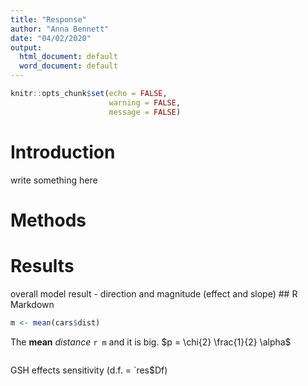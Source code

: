 ```yaml
---
title: "Response"
author: "Anna Bennett"
date: "04/02/2020"
output:
  html_document: default
  word_document: default
---
```


```r
knitr::opts_chunk$set(echo = FALSE,
                      warning = FALSE,
                      message = FALSE)
```

# Introduction

write something here

# Methods

# Results
overall model result - direction and magnitude (effect and slope)
## R Markdown



```r
m <- mean(cars$dist)
```

The **mean** *distance* `r m` and it is big. $p = \chi{2} \frac{1}{2} \alpha$

```r

```
GSH effects sensitivity (d.f. = `res$Df)

```r

```


